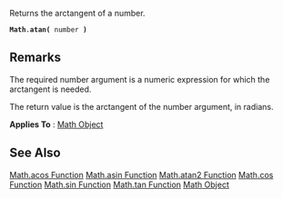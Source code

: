 Returns the arctangent of a number.

 '''Math'''.'''atan(''' number ''')''' 
==Remarks==
The required number argument is a numeric expression for which the arctangent is needed.

The return value is the arctangent of the number argument, in radians.

'''Applies To''' : [[javascript/Math|Math Object]]


==See Also==

              

              

              

              

              

              

              
[[javascript/Math/acos|Math.acos Function]]
[[javascript/Math/asin|Math.asin Function]]
[[javascript/Math/atan2|Math.atan2 Function]]
[[javascript/Math/cos|Math.cos Function]]
[[javascript/Math/sin|Math.sin Function]]
[[javascript/Math/tan|Math.tan Function]]
[[javascript/Math|Math Object]]
